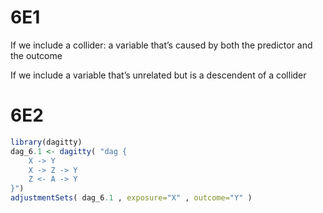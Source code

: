 # 6E1

If we include a collider: a variable that's caused by both the predictor and the outcome

If we include a variable that's unrelated but is a descendent of a collider

# 6E2

```r
library(dagitty)
dag_6.1 <- dagitty( "dag {
    X -> Y
    X -> Z -> Y
    Z <- A -> Y
}")
adjustmentSets( dag_6.1 , exposure="X" , outcome="Y" )
```
